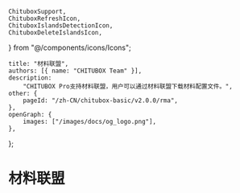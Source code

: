 	ChituboxSupport,
	ChituboxRefreshIcon,
	ChituboxIslandsDetectionIcon,
	ChituboxDeleteIslandsIcon,
} from "@/components/icons/Icons";

	title: "材料联盟",
	authors: [{ name: "CHITUBOX Team" }],
	description:
		"CHITUBOX Pro支持材料联盟，用户可以通过材料联盟下载材料配置文件。",
	other: {
		pageId: "/zh-CN/chitubox-basic/v2.0.0/rma",
	},
	openGraph: {
		images: ["/images/docs/og_logo.png"],
	},
};

# 材料联盟
